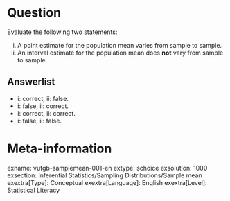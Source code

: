 Question
========
Evaluate the following two statements:

i. A point estimate for the population mean varies from sample to sample.
ii. An interval estimate for the population mean does **not** vary from sample to sample.

Answerlist
----------
* i: correct, ii: false.
* i: false, ii: correct.
* i: correct, ii: correct.
* i: false, ii: false.

Meta-information
================
exname: vufgb-samplemean-001-en
extype: schoice
exsolution: 1000
exsection: Inferential Statistics/Sampling Distributions/Sample mean
exextra[Type]: Conceptual
exextra[Language]: English
exextra[Level]: Statistical Literacy